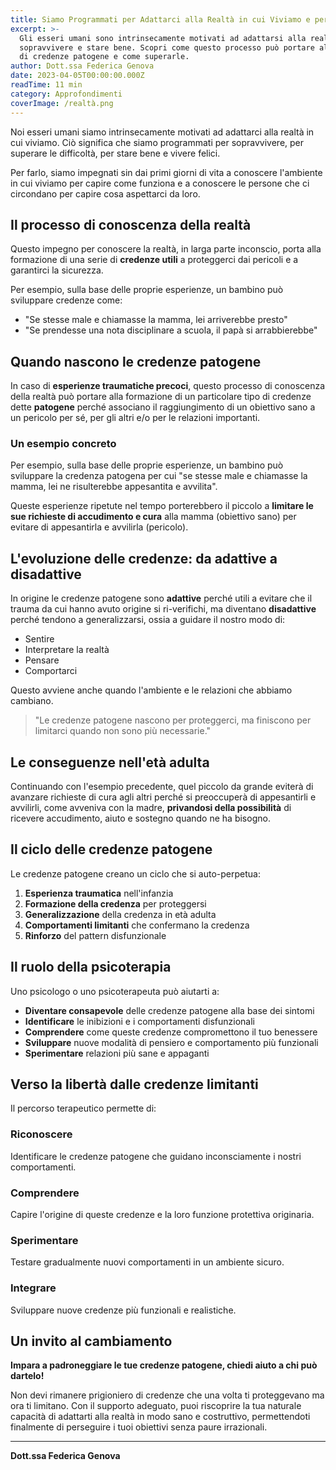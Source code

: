 ```yaml
---
title: Siamo Programmati per Adattarci alla Realtà in cui Viviamo e per Stare Bene
excerpt: >-
  Gli esseri umani sono intrinsecamente motivati ad adattarsi alla realtà per 
  sopravvivere e stare bene. Scopri come questo processo può portare alla formazione 
  di credenze patogene e come superarle.
author: Dott.ssa Federica Genova
date: 2023-04-05T00:00:00.000Z
readTime: 11 min
category: Approfondimenti
coverImage: /realtà.png
---
```


Noi esseri umani siamo intrinsecamente motivati ad adattarci alla realtà in cui viviamo. Ciò significa che siamo programmati per sopravvivere, per superare le difficoltà, per stare bene e vivere felici. 

Per farlo, siamo impegnati sin dai primi giorni di vita a conoscere l'ambiente in cui viviamo per capire come funziona e a conoscere le persone che ci circondano per capire cosa aspettarci da loro.

## Il processo di conoscenza della realtà

Questo impegno per conoscere la realtà, in larga parte inconscio, porta alla formazione di una serie di **credenze utili** a proteggerci dai pericoli e a garantirci la sicurezza. 

Per esempio, sulla base delle proprie esperienze, un bambino può sviluppare credenze come:
- "Se stesse male e chiamasse la mamma, lei arriverebbe presto"
- "Se prendesse una nota disciplinare a scuola, il papà si arrabbierebbe"

## Quando nascono le credenze patogene

In caso di **esperienze traumatiche precoci**, questo processo di conoscenza della realtà può portare alla formazione di un particolare tipo di credenze dette **patogene** perché associano il raggiungimento di un obiettivo sano a un pericolo per sé, per gli altri e/o per le relazioni importanti.

### Un esempio concreto

Per esempio, sulla base delle proprie esperienze, un bambino può sviluppare la credenza patogena per cui "se stesse male e chiamasse la mamma, lei ne risulterebbe appesantita e avvilita". 

Queste esperienze ripetute nel tempo porterebbero il piccolo a **limitare le sue richieste di accudimento e cura** alla mamma (obiettivo sano) per evitare di appesantirla e avvilirla (pericolo).

## L'evoluzione delle credenze: da adattive a disadattive

In origine le credenze patogene sono **adattive** perché utili a evitare che il trauma da cui hanno avuto origine si ri-verifichi, ma diventano **disadattive** perché tendono a generalizzarsi, ossia a guidare il nostro modo di:

- Sentire
- Interpretare la realtà  
- Pensare
- Comportarci

Questo avviene anche quando l'ambiente e le relazioni che abbiamo cambiano.

> "Le credenze patogene nascono per proteggerci, ma finiscono per limitarci quando non sono più necessarie."

## Le conseguenze nell'età adulta

Continuando con l'esempio precedente, quel piccolo da grande eviterà di avanzare richieste di cura agli altri perché si preoccuperà di appesantirli e avvilirli, come avveniva con la madre, **privandosi della possibilità** di ricevere accudimento, aiuto e sostegno quando ne ha bisogno.

## Il ciclo delle credenze patogene

Le credenze patogene creano un ciclo che si auto-perpetua:

1. **Esperienza traumatica** nell'infanzia
2. **Formazione della credenza** per proteggersi
3. **Generalizzazione** della credenza in età adulta
4. **Comportamenti limitanti** che confermano la credenza
5. **Rinforzo** del pattern disfunzionale

## Il ruolo della psicoterapia

Uno psicologo o uno psicoterapeuta può aiutarti a:

- **Diventare consapevole** delle credenze patogene alla base dei sintomi
- **Identificare** le inibizioni e i comportamenti disfunzionali
- **Comprendere** come queste credenze compromettono il tuo benessere
- **Sviluppare** nuove modalità di pensiero e comportamento più funzionali
- **Sperimentare** relazioni più sane e appaganti

## Verso la libertà dalle credenze limitanti

Il percorso terapeutico permette di:

### Riconoscere
Identificare le credenze patogene che guidano inconsciamente i nostri comportamenti.

### Comprendere
Capire l'origine di queste credenze e la loro funzione protettiva originaria.

### Sperimentare
Testare gradualmente nuovi comportamenti in un ambiente sicuro.

### Integrare
Sviluppare nuove credenze più funzionali e realistiche.

## Un invito al cambiamento

**Impara a padroneggiare le tue credenze patogene, chiedi aiuto a chi può dartelo!**

Non devi rimanere prigioniero di credenze che una volta ti proteggevano ma ora ti limitano. Con il supporto adeguato, puoi riscoprire la tua naturale capacità di adattarti alla realtà in modo sano e costruttivo, permettendoti finalmente di perseguire i tuoi obiettivi senza paure irrazionali.

---

**Dott.ssa Federica Genova**